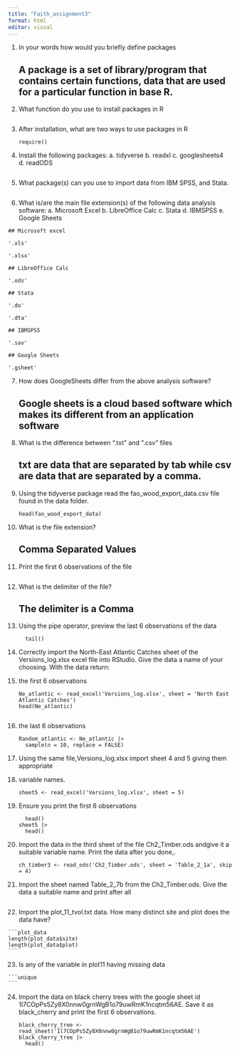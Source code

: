 ---
title: "Faith_assignment3"
format: html
editor: visual
---

1.  In your words how would you briefly define packages

    ## A package is a set of library/program that contains certain functions, data that are used for a particular function in base R.

2.  What function do you use to install packages in R

    ```{install.packages()}

    ```

3.  After installation, what are two ways to use packages in R

    ```{library()}
    require()

    ```

4.  Install the following packages: a. tidyverse  b. readxl  c. googlesheets4  d. readODS

    ```{install.packages('tidyverse', 'readxl', 'googlesheets4', 'readODS')}

    ```

5.  What package(s) can you use to import data from IBM SPSS, and Stata.

    ```{library(haven)}
    ```

6.   What is/are the main file extension(s) of the following data analysis software: a. Microsoft Excel  b. LibreOffice Calc  c. Stata  d. IBMSPSS  e. Google Sheets

    ## Microsoft excel

    '.xls'

    '.xlsx'

    ## LibreOffice Calc

    '.ods'

    ## Stata

    '.do'

    '.dta'

    ## IBMSPSS

    '.sav'

    ## Google Sheets

    '.gsheet'

7.  How does GoogleSheets differ from the above analysis software?

    ## Google sheets is a cloud based software which makes its different from an application software

8.  What is the difference between “.txt” and ”.csv” files

    ## txt are data that are separated by tab while csv are data that are separated by a comma.

9.  Using the tidyverse package read the fao_wood_export_data.csv file found in the data folder.

    ```{fao_wood_export_data <- read.csv('fao_wood_export_data.csv')}
    head(fao_wood_export_data)
    ```

10. What is the file extension?

    ## Comma Separated Values

11. Print the first 6 observations of the file

    ```{head(fao_wood_export_data)}

    ```

12. What is the delimiter of the file?

    ## The delimiter is a Comma

13. Using the pipe operator, preview the last 6 observations of the data

    ```{fao_wood_export_data |>}
      tail()

    ```

14. Correctly import the North-East Atlantic Catches sheet of the Versions_log.xlsx excel file into RStudio. Give the data a name of your choosing. With the data return:

15. the first 6 observations

    ```{library(readxl)}
    Ne_atlantic <- read_excel('Versions_log.xlsx', sheet = 'North East Atlantic Catches')
    head(Ne_atlantic)


    ```

16. the last 6 observations

    ```{tail(Ne_atlantic)}
    Random_atlantic <- Ne_atlantic |> 
      sample(n = 10, replace = FALSE)

    ```

17.  Using the same file,Versions_log.xlsx import sheet 4 and 5 giving them appropriate

18. variable names.

    ```{sheet4 <- read_excel('Versions_log.xlsx', sheet = 4)}
    sheet5 <- read_excel('Versions_log.xlsx', sheet = 5)
    ```

19. Ensure you print the first 6 observations

    ```{sheet4 |>}
      head()
    sheet5 |> 
      head()

    ```

20. Import the data in the third sheet of the file Ch2_Timber.ods andgive it a suitable variable name. Print the data after you done,.

    ```{library(readODS)}
    ch_timber3 <- read_ods('Ch2_Timber.ods', sheet = 'Table_2_1a', skip = 4)
    ```

21. Import the sheet named Table_2_7b from the Ch2_Timber.ods. Give the data a suitable name and print after all

    ```{ch_timber4 <- read_ods('Ch2_Timber.ods', sheet = 'Table_2_7b', skip = 4)}

    ```

22.  Import the plot_11_tvol.txt data. How many distinct site and plot does the data have?

    ```{plot_data <- read.delim('plot_11_tvol.txt')}
    length(plot_data$site)
    length(plot_data$plot)
    ```

23.  Is any of the variable in plot11 having missing data

    ```{unique(is.na(plot_data))}
    ```

24. Import the data on black cherry trees with the google sheet id 1l7COpPs5Zy8X0nnw0grnWgB1o79uwRmK1ncqtm56AE. Save it as black_cherry and print the first 6 observations.

    ```{library(googlesheets4)}
    black_cherry_tree <- read_sheet('1l7COpPs5Zy8X0nnw0grnWgB1o79uwRmK1ncqtm56AE')
    black_cherry_tree |>
      head()
    ```
